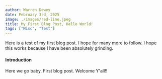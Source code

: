 ```yaml
---
author: Warren Dewey
date: February 3rd, 2025
image: ./images/red-line.jpeg
title: My First Blog Post, Hello World!
tags: ["Misc", "Test"]
---
```


Here is a test of my first blog post. I hope for many more to follow. I hope this works because I have been absolutely grinding.

#### Introduction

Here we go baby. First blog post. Welcome Y'all!!
